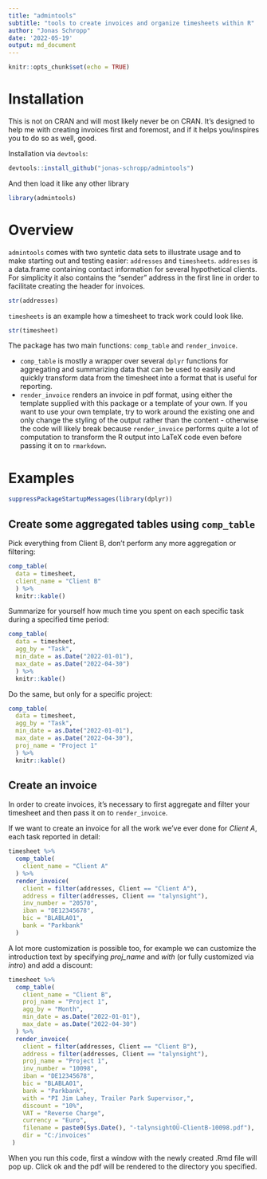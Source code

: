 ```yaml
---
title: "admintools"
subtitle: "tools to create invoices and organize timesheets within R" 
author: "Jonas Schropp"
date: '2022-05-19'
output: md_document
---
```


```r
knitr::opts_chunk$set(echo = TRUE)
```

# Installation

This is not on CRAN and will most likely never be on CRAN. It's designed to help me with creating invoices first and foremost, and if it helps you/inspires you to do so as well, good.  

Installation via `devtools`:  
```r
devtools::install_github("jonas-schropp/admintools")
```

And then load it like any other library
```r
library(admintools)
```

# Overview

`admintools` comes with two syntetic data sets to illustrate usage and to make starting out and testing easier: `addresses` and `timesheets`. `addresses` is a data.frame containing contact information for several hypothetical clients. For simplicity it also contains the "sender" address in the first line in order to facilitate creating the header for invoices.
```r
str(addresses)
```

`timesheets` is an example how a timesheet to track work could look like. 
```r
str(timesheet)
```

The package has two main functions: `comp_table` and `render_invoice`. 

 - `comp_table` is mostly a wrapper over several `dplyr` functions for aggregating and summarizing data that can be used to easily and quickly transform data from the timesheet into a format that is useful for reporting. 
 - `render_invoice` renders an invoice in pdf format, using either the template supplied with this package or a template of your own. If you want to use your own template, try to work around the existing one and only change the styling of the output rather than the content - otherwise the code will likely break because `render_invoice` performs quite a lot of computation to transform the R output into LaTeX code even before passing it on to `rmarkdown`.
 
# Examples

```r
suppressPackageStartupMessages(library(dplyr))
```


## Create some aggregated tables using `comp_table`

Pick everything from Client B, don't perform any more aggregation or filtering:
```r
comp_table(
  data = timesheet,
  client_name = "Client B"
  ) %>%
  knitr::kable()
```

Summarize for yourself how much time you spent on each specific task during a specified time period:
```r
comp_table(
  data = timesheet,
  agg_by = "Task",
  min_date = as.Date("2022-01-01"),
  max_date = as.Date("2022-04-30")
  ) %>%
  knitr::kable()
```

Do the same, but only for a specific project:
```r
comp_table(
  data = timesheet,
  agg_by = "Task",
  min_date = as.Date("2022-01-01"),
  max_date = as.Date("2022-04-30"),
  proj_name = "Project 1"
  ) %>%
  knitr::kable()
```

## Create an invoice

In order to create invoices, it's necessary to first aggregate and filter your timesheet and then pass it on to `render_invoice`.  

If we want to create an invoice for all the work we've ever done for *Client A*, each task reported in detail:
```r
timesheet %>%
  comp_table(
    client_name = "Client A"
  ) %>%
  render_invoice(
    client = filter(addresses, Client == "Client A"),
    address = filter(addresses, Client == "talynsight"),
    inv_number = "20570",
    iban = "DE12345678",
    bic = "BLABLA01",
    bank = "Parkbank"
  )
```

A lot more customization is possible too, for example we can customize the introduction text by specifying *proj_name* and *with* (or fully customized via *intro*) and add a discount:
```r
timesheet %>%
  comp_table(
    client_name = "Client B",
    proj_name = "Project 1",
    agg_by = "Month",
    min_date = as.Date("2022-01-01"),
    max_date = as.Date("2022-04-30")
  ) %>%
  render_invoice(
    client = filter(addresses, Client == "Client B"),
    address = filter(addresses, Client == "talynsight"),
    proj_name = "Project 1",
    inv_number = "10098",
    iban = "DE12345678",
    bic = "BLABLA01",
    bank = "Parkbank",
    with = "PI Jim Lahey, Trailer Park Supervisor,",
    discount = "10%",
    VAT = "Reverse Charge",
    currency = "Euro",
    filename = paste0(Sys.Date(), "-talynsightOÜ-ClientB-10098.pdf"),
    dir = "C:/invoices"
 )
```

When you run this code, first a window with the newly created .Rmd file will pop up. Click ok and the pdf will be rendered to the directory you specified.



